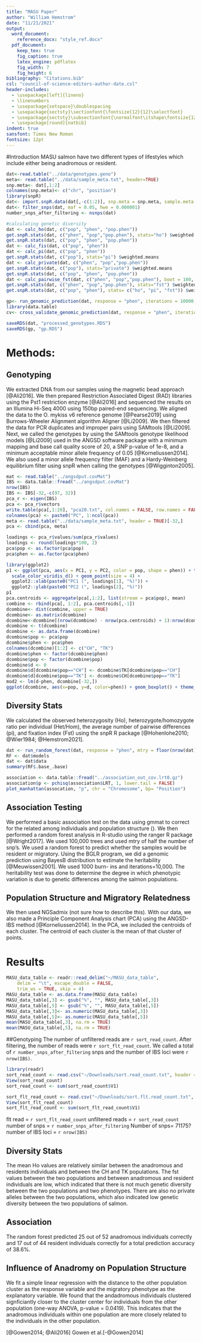 ```yaml
---
title: "MASU Paper"
author: "William Hemstrom"
date: "11/21/2021"
output:
  word_document:
    reference_docx: "style_ref.docx"
  pdf_document:
    keep_tex: true
    fig_caption: true
    latex_engine: pdflatex
    fig_width: 7
    fig_height: 6
bibliography: "Citations.bib"
csl: "council-of-science-editors-author-date.csl"
header-includes:
  - \usepackage[left]{lineno}
  - \linenumbers
  - \usepackage{setspace}\doublespacing
  - \usepackage{sectsty}\sectionfont{\fontsize{12}{12}\selectfont}
  - \usepackage{sectsty}\subsectionfont{\normalfont\itshape\fontsize{12}{12}\selectfont}
  - \usepackage[round]{natbib}
indent: true
sansfont: Times New Roman
fontsize: 12pt
---
```


#Introduction 
MASU salmon have two different types of lifestyles which include either being anadromous or resident. 
```r
dat<-read.table("../data/genotypes.geno")                        
meta<- read.table("../data/sample_meta.txt", header=TRUE)
snp.meta<- dat[,1:2]
colnames(snp.meta)<- c("chr", "position")
library(snpR)
dat<- import.snpR.data(dat[,-c(1:2)], snp.meta = snp.meta, sample.meta = meta)
dat<- filter_snps(dat, maf = 0.05, hwe = 0.000001)
number_snps_after_filtering <- nsnps(dat)

#calculating genetic diversity
dat <- calc_ho(dat, c("pop", "phen", "pop.phen"))
get.snpR.stats(dat, c("phen", "pop","pop.phen"), stats="ho") $weighted.means
get.snpR.stats(dat, c("pop", "phen", "pop.phen"))
dat <- calc_fis(dat, c("pop", "phen"))
dat <- calc_pi(dat, c("pop", "phen"))
get.snpR.stats(dat, c("pop"), stats="pi") $weighted.means
dat <- calc_private(dat, c("phen", "pop","pop.phen"))
get.snpR.stats(dat, c("pop"), stats="private") $weighted.means
get.snpR.stats(dat, c("pop", "phen", "pop.phen"))
dat <- calc_pairwise_fst(dat, c("phen", "pop","pop.phen"), boot = 100, boot_par = 2)
get.snpR.stats(dat, c("phen", "pop","pop.phen"), stats="fst") $weighted.means
get.snpR.stats(dat, c("pop", "phen"), stats= c("ho", "pi", "fst")) $weighted.means

gp<- run_genomic_prediction(dat, response = "phen", iterations = 10000, burn_in = 1000, thin = 100)
library(data.table)
cv<- cross_validate_genomic_prediction(dat, response = "phen", iterations = 10000, burn_in = 1000, thin = 100)

saveRDS(dat, "processed_genotypes.RDS")
saveRDS(gp, "gp.RDS")

```
# Methods:
## Genotyping 
We extracted DNA from our samples using the magnetic bead approach [@Ali2016]. We then prepared Restriction Associated Digest (RAD) libraries using the Pst1 restriction enzyme [@Ali2016] and sequenced the results on an Illumina Hi-Seq 4000 using 150bp paired-end sequencing. We aligned the data to the O. mykiss v6 reference genome [@Pearse2019] using Burrows-Wheeler Alignment algorithm Aligner [@Li2009]. We then filtered the data for PCR duplicates and improper pairs using SAMtools [@Li2009]. Next, we called the genotypes by using the SAMtools genotype likelihood models [@Li2009] used in the ANGSD software package with a minimum mapping and base call quality score of 20, a SNP p-value of 1e-8, and a minimum acceptable minor allele frequency of 0.05 [@Korneliussen2014]. We also used a minor allele frequency filter (MAF) and a Hardy-Weinberg equilibrium filter using snpR when calling the genotypes [@Wigginton2005]. 
<!-- flagstat google (data script i wrote) -->

```r
mat <- read.table("../angsdput.covMat")
IBS <- data.table::fread("../angsdput.covMat")
nrow(IBS)
IBS <- IBS[-32,-c(97, 32)]
pca_r <- eigen(IBS)
pca <- pca_r$vectors
write.table(pca[,1:20], "pca20.txt", col.names = FALSE, row.names = FALSE, quote=FALSE, sep="\t")
colnames(pca) <- paste0("PC", 1:ncol(pca))
meta <- read.table("../data/sample_meta.txt", header = TRUE)[-32,]
pca <- cbind(pca, meta)

loadings <- pca_r$values/sum(pca_r$values)
loadings <- round(loadings*100, 2)
pca$pop <- as.factor(pca$pop)
pca$phen <- as.factor(pca$phen)

library(ggplot2)
p1 <- ggplot(pca, aes(x = PC1, y = PC2, color = pop, shape = phen)) + theme_bw() +
  scale_color_viridis_d() + geom_point(size = 4) + 
  ggplot2::xlab(paste0("PC1 (", loadings[1], "%)")) + 
  ggplot2::ylab(paste0("PC2 (", loadings[2], "%)"))
p1
pca.centroids <- aggregate(pca[,1:2], list(stream = pca$pop), mean)
combine <- rbind(pca[, 1:2], pca.centroids[,-1])
dcombine<- dist(combine, upper = TRUE) 
dcombine<- as.matrix(dcombine)
dcombine<-dcombine[(nrow(dcombine) - nrow(pca.centroids) + 1):nrow(dcombine), -((nrow(dcombine) - nrow(pca.centroids) + 1):nrow(dcombine))]
dcombine <- t(dcombine) 
dcombine <- as.data.frame(dcombine)
dcombine$pop <- pca$pop
dcombine$phen <- pca$phen
colnames(dcombine)[1:2] <- c("CH", "TK")
dcombine$phen <- factor(dcombine$phen)
dcombine$pop <- factor(dcombine$pop)
dcombine$d <- 0
dcombine$d[dcombine$pop=="CH"] <- dcombine$TK[dcombine$pop=="CH"]
dcombine$d[dcombine$pop=="TK"] <- dcombine$CH[dcombine$pop=="TK"]
mod2 <- lm(d~phen, dcombine[-32,])
ggplot(dcombine, aes(x=pop, y=d, color=phen)) + geom_boxplot() + theme_bw() + scale_color_viridis_d(end = 0.5)

```

##  Diversity Stats
We calculated the observed heterozygosity (Ho), heterozygote/homozygote ratio per individual (Het/Hom), the average number of pairwise differences (pi), and fixation index (Fst) using the snpR R package [@Hohenlohe2010; @Wier1984; @Hemstrom2021]. 

```r
dat <- run_random_forest(dat, response = "phen", mtry = floor(nrow(dat)/2), num.trees = 100000)
RF <- dat$models
dat <- dat$data
summary(RF$.base_.base)

association <- data.table::fread("../association_out_cov.lrt0.gz")
association$p <- pchisq(association$LRT, 1, lower.tail = FALSE)
plot_manhattan(assocation, "p", chr = "Chromosome", bp= "Position")

```

## Association Testing
We performed a basic association test on the data using gmmat to correct for the related among individuals and population structure (). We then performed a random forest analysis in R-studio using the ranger R package [@Wright2017].  We used 100,000 trees and used mtry of half the number of snp's. We used a random forest to predict whether the samples would be resident or migratory. Using the BGLR program, we did a genomic prediction using BayesB distribution to estimate the heritability [@Meuwissen2001]. We used 1000 burn- ins and iterations=10,000. The heritability test was done to determine the degree in which phenotypic variation is due to genetic differences among the salmon populations. 


## Population Structure and Migratory Relatedness
We then used NGSadmix (not sure how to describe this). With our data, we also made a Principle Component Analysis chart (PCA) using the ANGSD-IBS method [@Korneliussen2014]. In the PCA, we included the centroids of each cluster. The centroid of each cluster is the mean of that cluster of points. 
<!-- Will need to fill in NGSadmix -->

# Results 
```r
MASU_data_table <- readr::read_delim("~/MASU_data_table", 
    delim = "\t", escape_double = FALSE, 
    trim_ws = TRUE, skip = 4)
MASU_data_table <- as.data.frame(MASU_data_table)
MASU_data_table[,3] <- gsub("%", "", MASU_data_table[,3])
MASU_data_table[,5] <- gsub("%", "", MASU_data_table[,5])
MASU_data_table[,3]<- as.numeric(MASU_data_table[,3])
MASU_data_table[,5]<- as.numeric(MASU_data_table[,5])
mean(MASU_data_table[,3], na.rm = TRUE)
mean(MASU_data_table[,5], na.rm = TRUE)
```

##Genotyping 
The number of unfiltered reads are `r sort_read_count`.  After filtering, the number of reads were `r sort_flt_read_count`. We called a total of `r number_snps_after_filtering` snps and the number of IBS loci were `r nrow(IBS)`. 
```r
library(readr)
sort_read_count <- read.csv("~/Downloads/sort.read_count.txt", header = FALSE)
View(sort_read_count)
sort_read_count <- sum(sort_read_count$V1)

sort_flt_read_count <- read.csv("~/Downloads/sort.flt.read_count.txt", header = FALSE)
View(sort_flt_read_count)
sort_flt_read_count <- sum(sort_flt_read_count$V1)

```

flt read = `r sort_flt_read_count` 
<!-- flt read = 90449126 -->
unfiltered reads = `r sort_read_count` 
<!-- unfiltered reads = 163200129 -->
number of snps = `r number_snps_after_filtering`
Number of snps= 71175?
number of IBS loci = `r nrow(IBS)`

##  Diversity Stats
The mean Ho values are relatively similar between the anadromous and residents individuals and between the CH and TK populations. The fst values between the two populations and between anadromous and resident individuals are low, which indicated that there is not much genetic diversity between the two populations and two phenotypes. There are also no private alleles between the two populations, which also indicated low genetic diversity between the two populations of salmon. 

## Association 
The random forest predicted 25 out of 52 anadromous individuals correctly and 17 out of 44 resident individuals correctly for a total prediction accuracy of 38.6%. 

## Influence of Anadromy on Population Structure
We fit a simple linear regression with the distance to the other population cluster as the response variable and the migratory phenotype as the explanatory variable. We found that the andadromous individuals clustered signficiantly closer to the cluster center for individuals from the other population (one-way ANOVA, p-value = 0.0419). This indicates that the anadromous individuals within one population are more closely related to the individuals in the other population. 
<!-- The p value (phenR) is 0.03981775. The p value for the phenotypes is 0.0419.  -->


<!-- control shift c --> 
[@Gowen2014; @Ali2016]
Gowen et al.[-@Gowen2014]